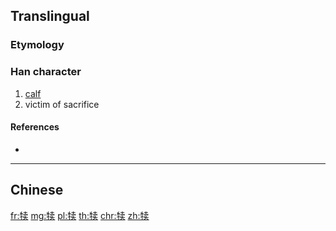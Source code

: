 {{also|犢}}
==Translingual==
{{Han simplified forms|犢|㸿|犊|ex=y}}

===Etymology===
{{Han simp|犢|f=賣|t=卖}}

===Han character===
{{Han char|rn=93|rad=牛|as=08|sn=12|four=|canj=HQJNK}}

# [[calf]]
# victim of sacrifice

====References====
* {{Han ref|kx=0702.141|hdz=31812.090|uh=728A|ud=29322}}

----

==Chinese==
{{zh-see|犢}}

[[fr:犊]]
[[mg:犊]]
[[pl:犊]]
[[th:犊]]
[[chr:犊]]
[[zh:犊]]